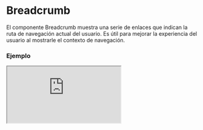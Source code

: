 
# Breadcrumb

El componente Breadcrumb muestra una serie de enlaces que indican la ruta de navegación actual del usuario. Es útil para mejorar la experiencia del usuario al mostrarle el contexto de navegación.

### Ejemplo

<Iframe src="https://fenextjs-component-storybook.vercel.app/iframe.html?args=&id=breadcrumb-breadcrumb--index&viewMode=story" />

### Importacion

Para importar el componente Breadcrumb, se puede hacer desde fenextjs

```tsx copy
import { Breadcrumb } from "fenextjs";
```

### Parametros

| Parametro | Tipo | Requerido | Default | Descripcion |
| --------- | ---- | --------- | ------- | ----------- |
| links | BreadcrumbLinkProps[] | sí |  | Una lista de objetos que representan los enlaces del breadcrumb. Cada objeto incluye la URL, el contenido y opcionalmente un manejador de eventos onClick. |
| className | string | no | "" | Clase personalizada para el componente Breadcrumb. |
| classNameItem | string | no | "" | Clase personalizada para los elementos individuales del breadcrumb. |
| classNameLink | string | no | "" | Clase personalizada para los enlaces dentro del breadcrumb. |

### Propiedades de BreadcrumbLink

Cada enlace en el breadcrumb se define mediante las siguientes propiedades:

| Propiedad | Tipo | Descripción |
| --- | --- | --- |
| href | string | La URL a la que se redirigirá cuando se haga clic en el enlace. |
| children | ReactNode | El contenido que se mostrará dentro del enlace. |
| onClick | function | Función que se ejecutará cuando se haga clic en el enlace (opcional). |

### Storybook

Para ver el storybook del componente lo puede hacer con este [link](https://fenextjs-component-storybook.vercel.app/?path=/story/breadcrumb-breadcrumb--index)

### Usos

- Breadcrumb básico

```tsx copy
<Breadcrumb 
    links={[
        { href: "/home", children: "Home" }, 
        { href: "/about", children: "About" }
    ]}
/>
```

- Breadcrumb con clases personalizadas

```tsx copy
<Breadcrumb 
    className="custom-breadcrumb" 
    classNameItem="custom-item" 
    classNameLink="custom-link" 
    links={[
        { href: "/home", children: "Home" }, 
        { href: "/services", children: "Services" }, 
        { href: "/contact", children: "Contact" }
    ]}
/>
```


